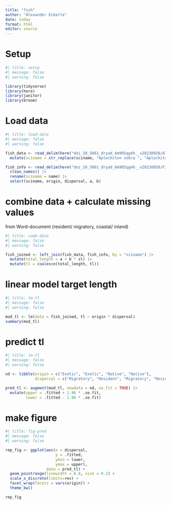 ```yaml
---
title: "fish"
author: "Alexander Eckerle"
date: today
format: html
editor: source
---
```


# Setup
```r
#| title: setup
#| message: false
#| warning: false

library(tidyverse)
library(here)
library(janitor)
library(broom)
```

# Load data
```r
#| title: load-data
#| message: false
#| warning: false

fish_data <- read_delim(here("doi_10_5061_dryad_6m905qg4h__v20230926/Alo_al_data.csv")) |>
  mutate(sciname = str_replace(sciname, "Aplochiton zebra ", "Aplochiton zebra"))

fish_info <- read_delim(here("doi_10_5061_dryad_6m905qg4h__v20230926/Fish_info.csv")) |>
  clean_names() |>
  rename(sciname = name) |>
  select(sciname, origin, dispersal, a, b)
```

# combine data + calculate missing values
from Word-document (resident/ migratory, coastal/ inland)
```r
#| title: comb-data
#| message: false
#| warning: false

fish_joined <- left_join(fish_data, fish_info, by = "sciname") |>
  mutate(total_length = a + b * sl) |>
  mutate(tl = coalesce(total_length, tl))
```

# linear model target length
```r
#| title: lm-tl
#| message: false
#| warning: false

mod_tl <- lm(data = fish_joined, tl ~ origin * dispersal)
summary(mod_tl)
```

# predict tl 
```r
#| title: lm-tl
#| message: false
#| warning: false

nd <- tibble(origin = c("Exotic", "Exotic", "Native", "Native"),
             dispersal = c("Migratory", "Resident", "Migratory", "Resident")) 

pred_tl <- augment(mod_tl, newdata = nd, se_fit = TRUE) |>
  mutate(upper = .fitted + 1.96 * .se.fit, 
         lower = .fitted - 1.96 * .se.fit)
```

# make figure
```r
#| title: fig-pred
#| message: false
#| warning: false

rep_fig <- ggplot(aes(x = dispersal, 
                      y = .fitted, 
                      ymin = lower, 
                      ymax = upper), 
                  data = pred_tl) +
  geom_pointrange(linewidth = 0.8, size = 0.1) +
  scale_x_discrete(limits=rev) +
  facet_wrap(facets = vars(origin)) +
  theme_bw()

rep_fig
```


